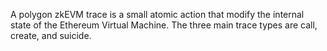 A polygon zkEVM trace is a small atomic action that modify the internal state of the Ethereum Virtual Machine. The three main trace types are call, create, and suicide.